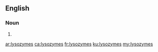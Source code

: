 ==English==

===Noun===
{{head|en|plural}}

# {{plural of|lysozyme|lang=en}}

[[ar:lysozymes]]
[[ca:lysozymes]]
[[fr:lysozymes]]
[[ku:lysozymes]]
[[my:lysozymes]]